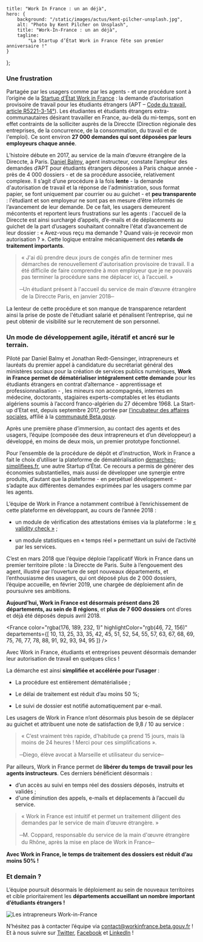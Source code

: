 

    title: "Work In France : un an déjà",
    hero: {
        background: "/static/images/actus/kent-pilcher-unsplash.jpg",
        alt: "Photo by Kent Pilcher on Unsplash",
        title: "Work-In-France : un an déjà",
        tagline:
            "La Startup d’État Work in France fête son premier anniversaire !"
    }
};

<LayoutArticle meta={meta} startup="work-in-france">

### Une frustration

Partagée par les usagers comme par les agents - et une procédure sont à l’origine de la [Startup d’État Work in France](http://localhost:3000/startups/work-in-france) : la demande d’autorisation provisoire de travail pour les étudiants étrangers (APT – [Code du travail, article R5221-3-14°](https://www.legifrance.gouv.fr/affichCodeArticle.do?idArticle=LEGIARTI000020562687&cidTexte=LEGITEXT000006072050)). Les étudiantes et étudiants étrangers extra-communautaires désirant travailler en France, au-delà du mi-temps, sont en effet contraints de la solliciter auprès de la Direccte (Direction régionale des entreprises, de la concurrence, de la consommation, du travail et de l'emploi). Ce sont environ **27 000 demandes qui sont déposées par leurs employeurs chaque année**.

L’histoire débute en 2017, au service de la main d’œuvre étrangère de la Direccte, à Paris.
[Daniel Balmy](https://www.linkedin.com/in/daniel-balmy-5a7147162/), agent instructeur, constate l’ampleur des demandes d’APT pour étudiants étrangers déposées à Paris chaque année - près de 4 000 dossiers - et de sa procédure associée, relativement complexe. Il s’agit d’une procédure à la fois **lente** - la demande d'autorisation de travail et la réponse de l'administration, sous format papier, se font uniquement par courrier ou au guichet - et **peu transparente** : l'étudiant et son employeur ne sont pas en mesure d’être informés de l’avancement de leur demande. De ce fait, les usagers demeurent mécontents et reportent leurs frustrations sur les agents : l'accueil de la Direccte est ainsi surchargé d’appels, d’e-mails et de déplacements au guichet de la part d’usagers souhaitant connaître l'état d’avancement de leur dossier : « Avez-vous reçu ma demande ? Quand vais-je recevoir mon autorisation ? ». Cette logique entraîne mécaniquement des **retards de traitement importants**.

> « J'ai dû prendre deux jours de congés afin de terminer mes démarches de renouvellement d'autorisation provisoire de travail. Il a été difficile de faire comprendre à mon employeur que je ne pouvais pas terminer la procédure sans me déplacer ici, à l’accueil. »
>
> ̶ Un étudiant présent à l'accueil du service de main d’œuvre étrangère de la Direccte Paris, en janvier 2018 ̶

La lenteur de cette procédure et son manque de transparence retardent ainsi la prise de poste de l'étudiant salarié et pénalisent l’entreprise, qui ne peut obtenir de visibilité sur le recrutement de son personnel.

### Un mode de développement agile, itératif et ancré sur le terrain.

Piloté par Daniel Balmy et Jonathan Redt-Gensinger, intrapreneurs et lauréats du premier appel à candidature du secrétariat général des ministères sociaux pour la création de services publics numériques, **Work in France permet de dématérialiser intégralement cette demande** pour les étudiants étrangers en contrat d’alternance - apprentissage et professionnalisation - , les mineurs non accompagnés, internes en médecine, doctorants, stagiaires experts-comptables et les étudiants algériens soumis à l’accord franco-algérien du 27 décembre 1968. La Start-up d’Etat est, depuis septembre 2017, portée par [l’incubateur des affaires sociales](https://incubateur.social.gouv.fr), affilié à la [communauté Beta.gouv](https://beta.gouv.fr).

Après une première phase d’immersion, au contact des agents et des usagers, l’équipe (composée des deux intrapreneurs et d’un développeur) a développé, en moins de deux mois, un premier prototype fonctionnel.

Pour l’ensemble de la procédure de dépôt et d’instruction, Work in France a fait le choix d’utiliser la plateforme de dématérialisation [demarches-simplifiees.fr](https://demarches-simplifiees.fr), une autre Startup d’État. Ce recours a permis de générer des économies substantielles, mais aussi de développer une synergie entre produits, d’autant que la plateforme - en perpétuel développement - s’adapte aux différentes demandes exprimées par les usagers comme par les agents.

L’équipe de Work in France a notamment contribué à l’enrichissement de cette plateforme en développant, au cours de l’année 2018 :

-   un module de vérification des attestations émises via la plateforme : le [« validity check »](https://workinfrance.beta.gouv.fr/validitycheck) ;

-   un module statistiques en « temps réel » permettant un suivi de l’activité par les services.

C’est en mars 2018 que l’équipe déploie l’applicatif Work in France dans un premier territoire pilote : la Direccte de Paris. Suite à l’engouement des agent, illustré par l’ouverture de sept nouveaux départements, et l’enthousiasme des usagers, qui ont déposé plus de 2 000 dossiers, l’équipe accueille, en février 2019, une chargée de déploiement afin de poursuivre ses ambitions.

**Aujourd’hui, Work in France est désormais présent dans 26 départements, au sein de 8 régions**, et **plus de 7 600 dossiers** ont d’ores et déjà été déposés depuis avril 2018.

<France
    color="rgba(176, 189, 232, 1)"
    highlightColor="rgb(46, 72, 156)"
    departements={[
        10,
        13,
        25,
        33,
        35,
        42,
        45,
        51,
        52,
        54,
        55,
        57,
        63,
        67,
        68,
        69,
        75,
        76,
        77,
        78,
        88,
        91,
        92,
        93,
        94,
        95
    ]}
/>

Avec Work in France, étudiants et entreprises peuvent désormais demander leur autorisation de travail en quelques clics !

La démarche est ainsi **simplifiée et accélérée pour l’usager** :

-   La procédure est entièrement dématérialisée ;

-   Le délai de traitement est réduit d’au moins 50 %;

-   Le suivi de dossier est notifié automatiquement par e-mail.

Les usagers de Work in France n’ont désormais plus besoin de se déplacer au guichet et attribuent une note de satisfaction de 9,8 / 10 au service :

> « C’est vraiment très rapide, d’habitude ça prend 15 jours, mais là moins de 24 heures !
> Merci pour ces simplifications ».
>
> ̶ Diego, élève avocat à Marseille et utilisateur du service̶ ̶

Par ailleurs, Work in France permet de **libérer du temps de travail pour les agents instructeurs**. Ces derniers bénéficient désormais :

-   d’un accès au suivi en temps réel des dossiers déposés, instruits et validés ;
-   d'une diminution des appels, e-mails et déplacements à l’accueil du service.

> « Work in France est intuitif et permet un traitement diligent des demandes par le service de main d’œuvre étrangère. »
>
> ̶ M. Coppard, responsable du service de la main d'œuvre étrangère du Rhône, après la mise en place de Work in France ̶

**Avec Work in France, le temps de traitement des dossiers est réduit d’au moins 50% !**

### Et demain ?

L’équipe poursuit désormais le déploiement au sein de nouveaux territoires et cible prioritairement les **départements accueillant un nombre important d’étudiants étrangers !**

![Les intrapreneurs Work-in-France](/static/images/actus/wif-un-an-intrapreneurs.jpg)

N’hésitez pas à contacter l’équipe via [contact@workinfrance.beta.gouv.fr](mailto:contact@workinfrance.beta.gouv.fr) !
Et à nous suivre sur [Twitter](https://twitter.com/work_in_France), [Facebook](https://www.facebook.com/workinfrance.beta.gouv.fr/) et [LinkedIn](https://www.linkedin.com/company/workinfrance/) !

</LayoutArticle >
